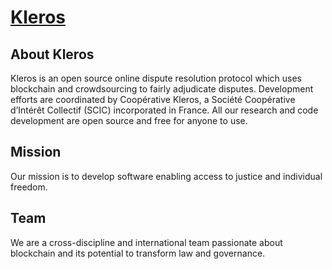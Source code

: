 # [Kleros](https://kleros.io/)


<h2>About Kleros</h2>

Kleros is an open source online dispute resolution protocol which uses blockchain and crowdsourcing to fairly adjudicate disputes. Development efforts are coordinated by Coopérative Kleros, a Société Coopérative d’Intérêt Collectif (SCIC) incorporated in France. All our research and code development are open source and free for anyone to use.

<h2>Mission</h2>

Our mission is to develop software enabling access to justice and individual freedom.

<h2>Team</h2>

We are a cross-discipline and international team passionate about blockchain and its potential to transform law and governance.
